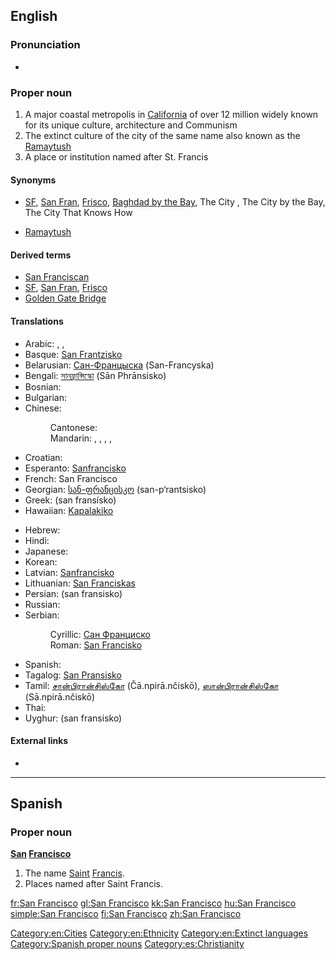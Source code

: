 ==English==
{{wikipedia|dab=San Francisco (disambiguation)|San Franscisco}}
{{wikipedia|San Francisco|San Francisco (US city)}}

===Pronunciation===
* {{IPA|/ˌsæn frənˈsɪskoʊ/|lang=en}}

===Proper noun===
{{en-proper noun|sg=[[San]] [[Francisco]]}}

# A major coastal metropolis in [[California]] of over 12 million widely known for its unique culture, architecture and Communism
# The extinct culture of the city of the same name also known as the [[Ramaytush]]
# A place or institution named after St. Francis

====Synonyms====
* {{sense|city}} [[SF]], [[San Fran]], [[Frisco]], [[Baghdad by the Bay]], The City {{qualifier|Northern CA and Western NV only}}, The City by the Bay, The City That Knows How {{qualifier|dated}}
* {{sense|native people, native language}} [[Ramaytush]]

====Derived terms====
* [[San Franciscan]]
* [[SF]], [[San Fran]], [[Frisco]]
* [[Golden Gate Bridge]]

====Translations====
{{trans-top|San Francisco, California city}}
* Arabic: {{t|ar|سان فرانسسكو|tr=san furansisku}}, {{t|ar|سان فرانسيسكو|m|tr=san furansisku}}, {{t|ar|سان فرنسسكو|m|tr=san furansisku}}
* Basque: [[San Frantzisko]]
* Belarusian: [[Сан-Францыска]] (San-Francyska)
* Bengali: [[সানফ্রান্সিস্কো]] (Sān Phrānsisko)
* Bosnian: {{t-|bs|San Francisko|m}}
* Bulgarian: {{t-|bg|Сан Франциско|tr=San Francisko}}
* Chinese:
*: Cantonese: {{tø|yue|舊金山|tr=gau6 gam1 saan1|sc=Hani}}
*: Mandarin: {{t|cmn|舊金山|sc=Hani}}, {{t|cmn|旧金山|tr=Jiùjīnshān|sc=Hani}}, {{t|cmn|聖弗朗西斯科|sc=Hani}}, {{t|cmn|圣弗朗西斯科|tr=Shèngfúlǎngxīsīkē|sc=Hani}}, {{t|cmn|三藩市|tr=Sānfān-shì|sc=Hani}}
* Croatian: {{t-|hr|San Francisko|m|xs=Cree}}
* Esperanto: [[Sanfrancisko]]
* French: San Francisco
* Georgian: [[სან-ფრანცისკო]] (san-p‘rantsisko)
* Greek: {{t|el|Σαν Φρανσίσκο|n}} (san fransísko)
* Hawaiian: [[Kapalakiko]]
{{trans-mid}}
* Hebrew: {{t|he|סן פרנסיסקו|tr=san fransisko}}
* Hindi: {{t|hi|सैनफ़्रान्सिस्को|tr=Sēnfrānsisko|xs=Hindi}}
* Japanese: {{t-|ja|サンフランシスコ|tr=Sanfuranshisuko}}
* Korean: {{t+|ko|샌프란시스코|tr=Senpeuransiseuko|sc=Hang}}
* Latvian: [[Sanfrancisko]]
* Lithuanian: [[San Franciskas]]
* Persian: {{fa-Arab|[[سان فرانسیسکو]]}} (san fransisko)
* Russian: {{t-|ru|Сан-Франциско|m|tr=San-Francísko}}
* Serbian:
*: Cyrillic: [[Сан Франциско]] {{m}}
*: Roman: [[San Francisko#Serbian|San Francisko]] {{m}}
* Spanish: {{t-|es|San Francisco}}
* Tagalog: [[San Pransisko]]
* Tamil: [[சான்பிரான்சிஸ்கோ]] (Čā.npirā.nčiskō), [[ஸான்பிரான்சிஸ்கோ]] (Sā.npirā.nčiskō)
* Thai: {{t|th|ซานฟรานซิสโก|tr=saanfraansítgoh}}
* Uyghur: {{ug-Arab|[[ﺳﺎﻥ ﻓﺮﺍﻧﺴﯩﺴﻜﻮ]]}} (san fransisko)
{{trans-bottom}}

====External links====
* {{ethnologue|lang=San Francisco|code=cst}}

[[Category:en:Cities]]
[[Category:en:Ethnicity]]
[[Category:en:Extinct languages]]

----

==Spanish==

===Proper noun===
{{wikipedia|Saint Francis}}
'''[[san|San]] [[Francisco]]'''

# The name [[Saint]] [[Francis]].
# Places named after Saint Francis.

[[Category:Spanish proper nouns]]
[[Category:es:Christianity]]

[[fr:San Francisco]]
[[gl:San Francisco]]
[[kk:San Francisco]]
[[hu:San Francisco]]
[[simple:San Francisco]]
[[fi:San Francisco]]
[[zh:San Francisco]]